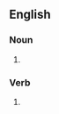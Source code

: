 ==English==

===Noun===
{{head|en|noun plural form}}

# {{plural of|yawp|lang=en}}

===Verb===
{{head|en|verb form}}

# {{en-third-person singular of|yawp}}